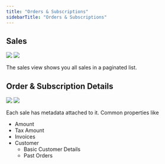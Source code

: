 ```yaml
---
title: "Orders & Subscriptions"
sidebarTitle: "Orders & Subscriptions"
---
```


Sales
------------

<img className="block dark:hidden" src="/assets/features/orders/overview.light.png" />
<img className="hidden dark:block" src="/assets/features/orders/overview.dark.png" />

The sales view shows you all sales in a paginated list.

Order & Subscription Details
-------------------------

<img className="block dark:hidden" src="/assets/features/orders/detail.light.png" />
<img className="hidden dark:block" src="/assets/features/orders/detail.dark.png" />

Each sale has metadata attached to it. Common properties like

* Amount
* Tax Amount
* Invoices
* Customer
  + Basic Customer Details
  + Past Orders

